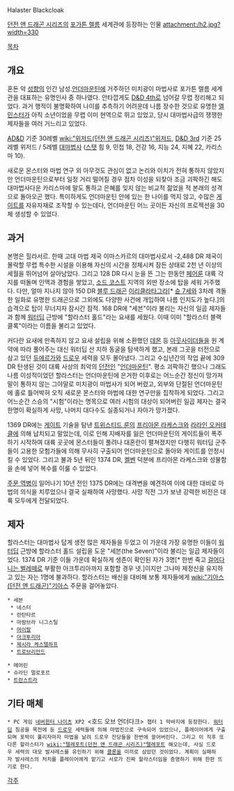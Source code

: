 Halaster Blackcloak

[[던전 앤 드래곤 시리즈]]의 [[포가튼 렐름]] 세계관에 등장하는 인물
attachment:/h2.jpg?width=330

[[목차]]
== 개요 ==
혼돈 악 [[성향]]의 인간 남성.[[언더마운틴]]에 거주하던 미치광이 마법사로 포가튼 렐름 세계관을 대표하는 유명인사 중 하나였다. 안타깝게도 [[D&D 4th]]로 넘어갈 무렵 정리해고 되었다. 과거 행적이 불명확하여 나이를 추측하기 어려운데 나름 장수한 것으로 유명한 [[엘민스터]]가 아직 소년이었을 무렵 이미 현역으로 뛰고 있었고, 당시 대마법사급의 쟁쟁한 제자들을 여러 거느리고 있었다. 

[[AD&D]] 기준 30레벨 [[wiki:"위저드(던전 앤 드래곤 시리즈)"위저드]], [[D&D 3rd]] 기준 25레벨 위저드 / 5레벨 [[대마법사]] ([[스탯]] 힘 9, 민첩 18, 건강 16, 지능 24, 지혜 22, 카리스마 10).

새로운 몬스터와 마법 연구 외 아무것도 관심이 없고 논리와 이치가 전혀 통하지 않았지만 언더마운틴으로부터 일정 거리 떨어질 경우 점차 이성을 되찾아 조금 괴팍하긴 해도 대마법사다운 카리스마에 말도 통하고 은혜를 잊지 않는 비교적 젊었을 적 본래의 성격으로 돌아오곤 했다. 특이하게도 언더마운틴 안에 있는 한 나이를 먹지 않고, 수많은 [[게이트]]를 자유자재로 조작할 수 있는데다, 언더마운틴 어느 곳이든 자신의 프로젝션을 30체 생성할 수 있었다. 

== 과거 ==
본명은 힐라서르. 한때 고대 마법 제국 이마스카르의 대마법사로서 -2,488 DR 제국이 몰락할 무렵 특수한 시설을 이용해 자신의 시간을 정체시켜 잠든 상태로 2천 년 이상의 세월을 뛰어넘어 살아남았다. 그리고 128 DR 다시 눈을 뜬 그는 한동안 [[페어룬]] 대륙 각지를 떠돌며 인맥과 경험을 쌓았고, [[소드 코스트]] 지역의 외딴 장소에 탑을 세워 거주했다. 다만, 얼마 지나지 않아 150 DR [[블루 드래곤]] [[이리클라타그라]][* [[슌 7세]]와 3차례 격돌한 일화로 유명한 드래곤으로 그외에도 다양한 사건에 개입하여 나름 인지도가 높다.]의 습격으로 탑이 무너지자 잠시간 잠적. 168 DR에 "세븐"이라 불리는 자신의 일곱 제자들과 함께 [[워터딥]] 근방에 "할라스터 홀드"라는 요새를 세웠다. 이때 이미 "할라스터 블랙클록"이라는 이름을 불리고 있었다.  

커다란 요새에 만족하지 않고 요새 설립을 위해 소환했던 [[데몬]] 등 [[아웃사이더]]들을 원 계약에 따라 풀어주는 대신 워터딥 산 지하 동굴을 탐색하게 했고, 본래 그곳을 터전으로 삼고 있던 [[듀에르가]]와 [[드로우]] 세력을 모두 몰아냈다. 그리고 수십년간의 작업 끝에 309 DR 탄생된 것이 대륙 사상의 최악의 [[던전]]인 "[[언더마운틴]]". 평소 괴팍하긴 했으나 그래도 나름 이성적이었던 할라스터는 언더마운틴에 은거한 이후로는 어느순간 정신이 망가져 말이 통하지 않는 그야말로 미치광이 마법사가 되어 버렸고, 외부와 단절된 언더마운틴에 홀로 틀어박혀 오직 새로운 몬스터와 마법에 대한 연구만을 집착하게 되었다. 그리고 어느순간 스승의 "시험"이라는 명목으로 여러 시험의 대상이 되어버린 일곱 제자는 결국 한명이 확실하게 사망, 나머지 대다수도 실종되거나 자아가 망가졌다.

1369 DR에는 [[게이트]] 기술을 탐낸 [[트위스티드 룬]]의 [[프리아몬 라케스크]]와 [[라라인 오커테클]]에 의해 납치되고 말았는데, 이로 인해 지배자를 잃은 언더마운틴의 게이트들이 폭주하기 시작하여 대륙 곳곳에 몬스터들이 풀려나 대혼란이 펼쳐졌지만 다행히 워터딥 군주들이 고용한 모험가들에 의해 무사히 구출되어 언더마운틴으로 돌아와 게이트를 안정시킬 수 있었다. 그리고 불과 5년 뒤인 1374 DR, [[켈벤]] 덕분에 프리아몬 라케스크와 성물함을 손에 넣어 복수를 이룰 수 있었다. 

[[주문 역병]]이 일어나기 10년 전인 1375 DR에는 대격변을 예견하여 이에 대한 대비로 마법의 의식을 치루었으나 결국 실패하여 사망했다. 사망 직전 그가 보낸 강력한 비전은 대륙 모두에게 전달되었다.

== 제자 ==
할라스터는 대마법사 답게 생전 많은 제자들을 두었고 이 가운데 가장 유명한 이들이 [[워터딥]] 근방에 할라스터 홀드 설립을 도운 "세븐(the Seven)"이라 불리는 일곱 제자들이었다. 1374 DR 기준 이들 가운데 확실하게 생존이 확인된 자가 3명[* 한번 죽고 [[걸어다니는 벌레떼]]로 부활한 아크투리아까지 포함할 경우 넷.]이지만 그나마 제정신을 유지하고 있는 자는 1명에 불과하다. 할라스터는 배신을 대비해 보통 제자들에게 [[wiki:"기아스(던전 앤 드래곤)"기아스]] 주문을 걸어놓았다.

 * 세븐
  * 네스터
  * 란탄타르 
  * 마람브라 니그스틸
  * [[머이랄]]
  * [[아크투리아]]
  * [[제시라 케스텔하프]] 
  * [[트로브리안드]]

 * 메어린
 * 슈라딘 멀로포르
 * [[트란스트라]]

== 기타 매체 ==
 * PC 게임 [[네버윈터 나이츠]] XP2 <호드 오브 언더다크> 챕터 1 막바지에 등장한다. [[워터딥]] 침공을 목전에 둔 [[드로우]] 세력들에 의해 마법진으로 구속되어 있었으나, 플레이어에게 구출되며 포박이 풀리자마자 마법을 날려 드로우 잔당들을 한번에 쓸어버린다. 그리고 이 직후 또다른 할라스터가 [[wiki:"텔레포트(던전 앤 드래곤 시리즈)"텔레포트]] 해오는데, 사실 드로우 세력의 대모 발샤레스를 유인하기 위해 [[클론]]을 미끼로 삼았던 것이었다. 계획이 실패하자 발샤레스의 처치를 플레이어에게 맡기고 서로가 진짜 할라스터임을 증명하기 위해 한판 뜨기로 한다. 

[[각주]]
